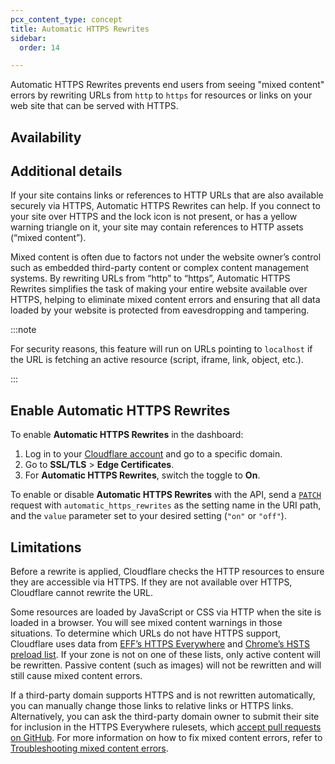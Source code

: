 ```yaml
---
pcx_content_type: concept
title: Automatic HTTPS Rewrites
sidebar:
  order: 14

---
```



Automatic HTTPS Rewrites prevents end users from seeing "mixed content" errors by rewriting URLs from `http` to `https` for resources or links on your web site that can be served with HTTPS.

## Availability

<FeatureTable id="ssl.automatic_https_rewrites" />

## Additional details

If your site contains links or references to HTTP URLs that are also available securely via HTTPS, Automatic HTTPS Rewrites can help. If you connect to your site over HTTPS and the lock icon is not present, or has a yellow warning triangle on it, your site may contain references to HTTP assets (“mixed content”).

Mixed content is often due to factors not under the website owner’s control such as embedded third-party content or complex content management systems. By rewriting URLs from “http” to “https”, Automatic HTTPS Rewrites simplifies the task of making your entire website available over HTTPS, helping to eliminate mixed content errors and ensuring that all data loaded by your website is protected from eavesdropping and tampering.

:::note


For security reasons, this feature will run on URLs pointing to `localhost` if the URL is fetching an active resource (script, iframe, link, object, etc.).


:::

## Enable Automatic HTTPS Rewrites

<Tabs> <TabItem label="dashboard">

To enable **Automatic HTTPS Rewrites** in the dashboard:

1. Log in to your [Cloudflare account](https://dash.cloudflare.com) and go to a specific domain.
2. Go to **SSL/TLS** > **Edge Certificates**.
3. For **Automatic HTTPS Rewrites**, switch the toggle to **On**.

</TabItem> <TabItem label="api">

To enable or disable **Automatic HTTPS Rewrites** with the API, send a [`PATCH`](/api/operations/zone-settings-edit-single-setting) request with `automatic_https_rewrites` as the setting name in the URI path, and the `value` parameter set to your desired setting (`"on"` or `"off"`).

</TabItem> </Tabs>

<Render file="configuration-rule-promotion" product="rules" />

## Limitations

Before a rewrite is applied, Cloudflare checks the HTTP resources to ensure they are accessible via HTTPS. If they are not available over HTTPS, Cloudflare cannot rewrite the URL.

Some resources are loaded by JavaScript or CSS via HTTP when the site is loaded in a browser. You will see mixed content warnings in those situations. To determine which URLs do not have HTTPS support, Cloudflare uses data from [EFF’s HTTPS Everywhere](https://www.eff.org/https-everywhere/faq#how-do-i-add-my-own-site-to-https-everywhere) and [Chrome’s HSTS preload list](https://hstspreload.org). If your zone is not on one of these lists, only active content will be rewritten. Passive content (such as images) will not be rewritten and will still cause mixed content errors.

If a third-party domain supports HTTPS and is not rewritten automatically, you can manually change those links to relative links or HTTPS links. Alternatively, you can ask the third-party domain owner to submit their site for inclusion in the HTTPS Everywhere rulesets, which [accept pull requests on GitHub](https://github.com/EFForg/https-everywhere/). For more information on how to fix mixed content errors, refer to [Troubleshooting mixed content errors](/ssl/troubleshooting/mixed-content-errors/).
